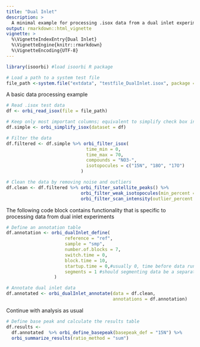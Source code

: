 ```yaml
---
title: "Dual Inlet"
description: >
  A minimal example for processing .isox data from a dual inlet experiments
output: rmarkdown::html_vignette
vignette: >
  %\VignetteIndexEntry{Dual Inlet}
  %\VignetteEngine{knitr::rmarkdown}
  %\VignetteEncoding{UTF-8}
---
```


```r
library(isoorbi) #load isoorbi R package

# Load a path to a system test file
file_path <-system.file("extdata", "testfile_DualInlet.isox", package = "isoorbi")

```

A basic data processing example
```r

# Read .isox test data
df <- orbi_read_isox(file = file_path)

# Keep only most important columns; equivalent to simplify check box in IsoX
df.simple <- orbi_simplify_isox(dataset = df)

# Filter the data
df.filtered <- df.simple %>% orbi_filter_isox(
                              time_min = 0,
                              time_max = 70,
                              compounds = "NO3-",
                              isotopocules = c("15N", "18O", "17O")
                            )

# Clean the data by removing noise and outliers
df.clean <- df.filtered %>% orbi_filter_satellite_peaks() %>%
                            orbi_filter_weak_isotopocules(min_percent = 10) %>%
                            orbi_filter_scan_intensity(outlier_percent = 10)

```

The following code block contains functionality that is specific to processing data from dual inlet experiments

```r

# Define an annotation table
df.annotation <- orbi_dualInlet_define(
                      reference = "ref",
                      sample = "smp",
                      number.of.blocks = 7,
                      switch.time = 0,
                      block.time = 10,
                      startup.time = 0,#usually 0, time before data run starts
                      segments = 1 #should segmenting data be a separate small function?
                  ) 

# Annotate dual inlet data
df.annotated <- orbi_dualInlet_annotate(data = df.clean,
                                        annotations = df.annotation)

```

Continue with analysis as usual
```r
# Define base peak and calculate the results table
df.results <-
  df.annotated  %>% orbi_define_basepeak(basepeak_def = "15N") %>%
  orbi_summarize_results(ratio_method = "sum")
```


